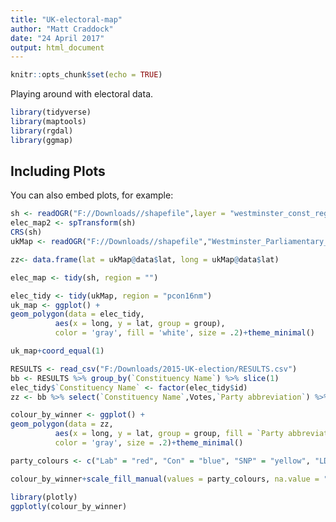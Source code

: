 ```yaml
---
title: "UK-electoral-map"
author: "Matt Craddock"
date: "24 April 2017"
output: html_document
---
```


```r
knitr::opts_chunk$set(echo = TRUE)
```

Playing around with electoral data.

```r
library(tidyverse)
library(maptools)
library(rgdal)
library(ggmap)
```

## Including Plots

You can also embed plots, for example:

```r
sh <- readOGR("F://Downloads//shapefile",layer = "westminster_const_region")
elec_map2 <- spTransform(sh)
CRS(sh)
ukMap <- readOGR("F://Downloads//shapefile","Westminster_Parliamentary_Constituencies_December_2016_Full_Extent_Boundaries_in_Great_Britain")

zz<- data.frame(lat = ukMap@data$lat, long = ukMap@data$lat)

```

```r
elec_map <- tidy(sh, region = "")

elec_tidy <- tidy(ukMap, region = "pcon16nm")
uk_map <- ggplot() +
geom_polygon(data = elec_tidy, 
          aes(x = long, y = lat, group = group),
          color = 'gray', fill = 'white', size = .2)+theme_minimal()

```

```r
uk_map+coord_equal(1)
```


```r
RESULTS <- read_csv("F:/Downloads/2015-UK-election/RESULTS.csv")
bb <- RESULTS %>% group_by(`Constituency Name`) %>% slice(1)
elec_tidy$`Constituency Name` <- factor(elec_tidy$id)
zz <- bb %>% select(`Constituency Name`,Votes,`Party abbreviation`) %>% left_join(elec_tidy)

```

```r
colour_by_winner <- ggplot() +
geom_polygon(data = zz, 
          aes(x = long, y = lat, group = group, fill = `Party abbreviation`),
          color = 'gray', size = .2)+theme_minimal()

party_colours <- c("Lab" = "red", "Con" = "blue", "SNP" = "yellow", "LD" = "gold", "Green" = "green4", "UKIP" = "purple", "PC" = "green")

colour_by_winner+scale_fill_manual(values = party_colours, na.value = "slategrey", limits = c("Lab","Con", "SNP", "LD", "Green", "UKIP", "PC"))+coord_equal()

```

```r
library(plotly)
ggplotly(colour_by_winner)
```

